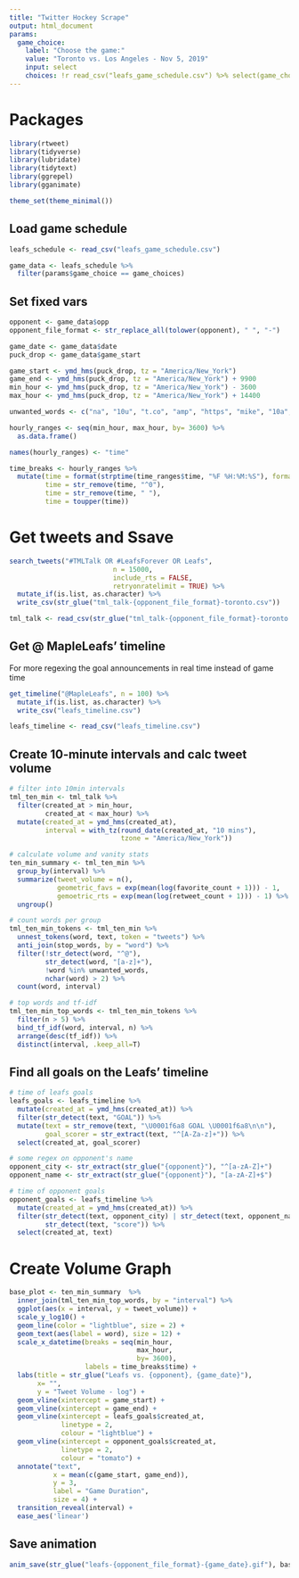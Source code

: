 ```yaml
---
title: "Twitter Hockey Scrape"
output: html_document
params:
  game_choice:
    label: "Choose the game:"
    value: "Toronto vs. Los Angeles - Nov 5, 2019"
    input: select
    choices: !r read_csv("leafs_game_schedule.csv") %>% select(game_choices)
---
```


# Packages

```r
library(rtweet)
library(tidyverse)
library(lubridate)
library(tidytext)
library(ggrepel)
library(gganimate)

theme_set(theme_minimal())
```

## Load game schedule

```r
leafs_schedule <- read_csv("leafs_game_schedule.csv")

game_data <- leafs_schedule %>%
  filter(params$game_choice == game_choices)
```

## Set fixed vars

```r
opponent <- game_data$opp
opponent_file_format <- str_replace_all(tolower(opponent), " ", "-")

game_date <- game_data$date
puck_drop <- game_data$game_start

game_start <- ymd_hms(puck_drop, tz = "America/New_York")
game_end <- ymd_hms(puck_drop, tz = "America/New_York") + 9900
min_hour <- ymd_hms(puck_drop, tz = "America/New_York") - 3600
max_hour <- ymd_hms(puck_drop, tz = "America/New_York") + 14400

unwanted_words <- c("na", "10u", "t.co", "amp", "https", "mike", "10a", "pas","att" )

hourly_ranges <- seq(min_hour, max_hour, by= 3600) %>%
  as.data.frame() 

names(hourly_ranges) <- "time"

time_breaks <- hourly_ranges %>%
  mutate(time = format(strptime(time_ranges$time, "%F %H:%M:%S"), format = "%I:%M %p"),
         time = str_remove(time, "^0"),
         time = str_remove(time, " "),
         time = toupper(time))
```



# Get tweets and Ssave

```r
search_tweets("#TMLTalk OR #LeafsForever OR Leafs", 
                          n = 15000, 
                          include_rts = FALSE, 
                          retryonratelimit = TRUE) %>%
  mutate_if(is.list, as.character) %>%
  write_csv(str_glue("tml_talk-{opponent_file_format}-toronto.csv"))

tml_talk <- read_csv(str_glue("tml_talk-{opponent_file_format}-toronto.csv"))
```

## Get @ MapleLeafs' timeline

For more regexing the goal announcements in real time instead of game time

```r
get_timeline("@MapleLeafs", n = 100) %>%
  mutate_if(is.list, as.character) %>%
  write_csv("leafs_timeline.csv")

leafs_timeline <- read_csv("leafs_timeline.csv")
```

## Create 10-minute intervals and calc tweet volume

```r
# filter into 10min intervals
tml_ten_min <- tml_talk %>%
  filter(created_at > min_hour,
         created_at < max_hour) %>%
  mutate(created_at = ymd_hms(created_at),
         interval = with_tz(round_date(created_at, "10 mins"), 
                            tzone = "America/New_York"))

# calculate volume and vanity stats
ten_min_summary <- tml_ten_min %>%
  group_by(interval) %>%
  summarize(tweet_volume = n(),
            geometric_favs = exp(mean(log(favorite_count + 1))) - 1,
            gemoetric_rts = exp(mean(log(retweet_count + 1))) - 1) %>%
  ungroup()

# count words per group
tml_ten_min_tokens <- tml_ten_min %>%
  unnest_tokens(word, text, token = "tweets") %>%
  anti_join(stop_words, by = "word") %>%
  filter(!str_detect(word, "^@"),
         str_detect(word, "[a-z]+"),
         !word %in% unwanted_words,
         nchar(word) > 2) %>%
  count(word, interval) 

# top words and tf-idf
tml_ten_min_top_words <- tml_ten_min_tokens %>%
  filter(n > 5) %>%
  bind_tf_idf(word, interval, n) %>%
  arrange(desc(tf_idf)) %>%
  distinct(interval, .keep_all=T)
```

## Find all goals on the Leafs' timeline 

```r
# time of leafs goals
leafs_goals <- leafs_timeline %>%
  mutate(created_at = ymd_hms(created_at)) %>%
  filter(str_detect(text, "GOAL")) %>%
  mutate(text = str_remove(text, "\U0001f6a8 GOAL \U0001f6a8\n\n"), 
         goal_scorer = str_extract(text, "^[A-Za-z]+")) %>%
  select(created_at, goal_scorer)

# some regex on opponent's name
opponent_city <- str_extract(str_glue("{opponent}"), "^[a-zA-Z]+")
opponent_name <- str_extract(str_glue("{opponent}"), "[a-zA-Z]+$")

# time of opponent goals
opponent_goals <- leafs_timeline %>%
  mutate(created_at = ymd_hms(created_at)) %>%
  filter(str_detect(text, opponent_city) | str_detect(text, opponent_name),
         str_detect(text, "score")) %>%
  select(created_at, text)
```

# Create Volume Graph 

```r
base_plot <- ten_min_summary  %>%
  inner_join(tml_ten_min_top_words, by = "interval") %>%
  ggplot(aes(x = interval, y = tweet_volume)) +
  scale_y_log10() +
  geom_line(color = "lightblue", size = 2) +
  geom_text(aes(label = word), size = 12) +
  scale_x_datetime(breaks = seq(min_hour, 
                                max_hour, 
                                by= 3600), 
                   labels = time_breaks$time) +
  labs(title = str_glue("Leafs vs. {opponent}, {game_date}"),
       x= "",
       y = "Tweet Volume - log") +
  geom_vline(xintercept = game_start) +
  geom_vline(xintercept = game_end) +
  geom_vline(xintercept = leafs_goals$created_at,
             linetype = 2,
             colour = "lightblue") +
  geom_vline(xintercept = opponent_goals$created_at,
             linetype = 2,
             colour = "tomato") +
  annotate("text", 
           x = mean(c(game_start, game_end)), 
           y = 3, 
           label = "Game Duration", 
           size = 4) +
  transition_reveal(interval) +
  ease_aes('linear')
```

## Save animation

```r
anim_save(str_glue("leafs-{opponent_file_format}-{game_date}.gif"), base_plot, width = 900, height = 650)
```
